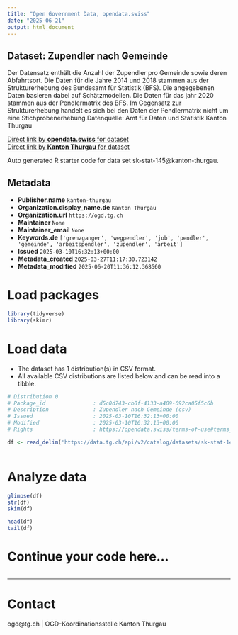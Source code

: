 ```yaml
---
title: "Open Government Data, opendata.swiss"
date: "2025-06-21"
output: html_document
---
```


## Dataset: Zupendler nach Gemeinde

Der Datensatz enthält die Anzahl der Zupendler pro Gemeinde sowie deren Abfahrtsort. Die Daten für die Jahre 2014 und 2018 stammen aus der Strukturerhebung des Bundesamt für Statistik (BFS). Die angegebenen Daten basieren dabei auf Schätzmodellen. Die Daten für das jahr 2020 stammen aus der Pendlermatrix des BFS. Im Gegensatz zur Strukturerhebung handelt es sich bei den Daten der Pendlermatrix nicht um eine Stichprobenerhebung.Datenquelle: Amt für Daten und Statistik Kanton Thurgau

[Direct link by **opendata.swiss** for dataset](https://opendata.swiss/de/dataset/zupendler-nach-gemeinde)<br>
[Direct link by **Kanton Thurgau** for dataset](https://data.tg.ch/explore/dataset/sk-stat-145/)

Auto generated R starter code for data set sk-stat-145@kanton-thurgau.

## Metadata

- **Publisher.name** `kanton-thurgau`
- **Organization.display_name.de** `Kanton Thurgau`
- **Organization.url** `https://ogd.tg.ch`
- **Maintainer** `None`
- **Maintainer_email** `None`
- **Keywords.de** `['grenzganger', 'wegpendler', 'job', 'pendler', 'gemeinde', 'arbeitspendler', 'zupendler', 'arbeit']`
- **Issued** `2025-03-10T16:32:13+00:00`
- **Metadata_created** `2025-03-27T11:17:30.723142`
- **Metadata_modified** `2025-06-20T11:36:12.368560`


# Load packages

```r

library(tidyverse)
library(skimr)

```

# Load data

-   The dataset has 1 distribution(s) in CSV format.
-   All available CSV distributions are listed below and can be read into a tibble.

```r

# Distribution 0
# Package_id               : d5c0d743-cb0f-4133-a409-692ca05f5c6b
# Description              : Zupendler nach Gemeinde (csv)
# Issued                   : 2025-03-10T16:32:13+00:00
# Modified                 : 2025-03-10T16:32:13+00:00
# Rights                   : https://opendata.swiss/terms-of-use#terms_by

df <- read_delim('https://data.tg.ch/api/v2/catalog/datasets/sk-stat-145/exports/csv?use_labels=true')



```

# Analyze data

```r

glimpse(df)
str(df)
skim(df)

head(df)
tail(df)

```

# Continue your code here...

```r

```

------------------------------------------------------------------------

# Contact

ogd@tg.ch | OGD-Koordinationsstelle Kanton Thurgau
